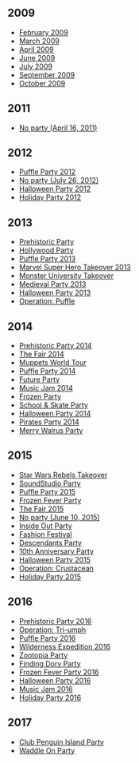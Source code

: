 ==2009==
*[[Media:ClientInterface-February2009.swf|February 2009]]
*[[Media:ClientInterface-March2009.swf|March 2009]]
*[[Media:ClientInterface-April2009.swf|April 2009]]
*[[Media:ClientInterface-June2009.swf|June 2009]]
*[[Media:ClientInterface-July2009.swf|July 2009]]
*[[Media:ClientInterface-September2009.swf|September 2009]]
*[[Media:ClientInterface-October2009.swf|October 2009]]

==2011==
*[[Media:ClientInterface-April2011.swf|No party (April 16, 2011)]]

==2012==
*[[Media:ClientInterface-PuffleParty2012.swf|Puffle Party 2012]]
*[[Media:ClientInterface26July2012.swf|No party (July 26, 2012)]]
*[[Media:ClientInterface-HalloweenParty2012.swf|Halloween Party 2012]]
*[[Media:ClientInterfaceHolidayParty2012.swf|Holiday Party 2012]]

==2013==
*[[Media:PrehistoricPartyInterface.swf|Prehistoric Party]]
*[[Media:ClientInterfaceHollywoodParty.swf|Hollywood Party]]
*[[Media:ClientInterfacePuffleParty2013.swf|Puffle Party 2013]]
*[[Media:ClientInterface-Marvel2013.swf|Marvel Super Hero Takeover 2013]]
*[[Media:ClientInterface-MonsterTakeover2013.swf|Monster University Takeover]]
*[[Media:ClientInterface-MedievalParty2013.swf|Medieval Party 2013]]
*[[Media:ClientInterface-HalloweenParty2013.swf|Halloween Party 2013]]
*[[Media:OperationPuffleClientInterface.swf|Operation: Puffle]]

==2014==
*[[Media:Prehistoric2014ClientInterface.swf|Prehistoric Party 2014]]
*[[Media:Fair2014ClientInterface.swf|The Fair 2014]]
*[[Media:ClientInterfaceMuppets2014.swf|Muppets World Tour]]
*[[Media:ClientInterfacePuffle2014.swf|Puffle Party 2014]]
*[[Media:ClientInterface-FutureParty.swf|Future Party]]
*[[Media:ClientInterfaceMusicJam2014.swf|Music Jam 2014]]
*[[Media:Frozen2014ClientInterface.swf|Frozen Party]]
*[[Media:Skate2014ClientInterface.swf|School & Skate Party]]
*[[Media:Halloween2014ClientInterface.swf|Halloween Party 2014]]
*[[Media:Pirates2014ClientInterface.swf|Pirates Party 2014]]
*[[Media:ClientInterfaceWalrus2014.swf|Merry Walrus Party]]

==2015==
*[[Media:ClientInterfaceStarWars2015.swf|Star Wars Rebels Takeover]]
*[[Media:ClientInterfaceMusic2015.swf|SoundStudio Party]]
*[[Media:ClientInterface-PuffleParty2015.swf|Puffle Party 2015]]
*[[Media:ClientInterfaceFrozenFever2015.swf|Frozen Fever Party]]
*[[Media:ClientInterfaceFair2015.swf|The Fair 2015]]
*[[Media:ClientInterface-06102015.swf|No party (June 10, 2015)]]
*[[Media:ClientInterface-InsideOutParty.swf|Inside Out Party]]
*[[Media:ClientInterface-FashionFestival.swf|Fashion Festival]]
*[[Media:ClientInterface-DescendantsParty.swf|Descendants Party]]
*[[Media:ClientInterface-10thAnniversaryParty.swf|10th Anniversary Party]]
*[[Media:ClientInterface-HalloweenParty2015.swf|Halloween Party 2015]]
*[[Media:ClientInterface-OperationCrustacean.swf|Operation: Crustacean]]
*[[Media:ClientInterface-HolidayParty2015.swf|Holiday Party 2015]]

==2016==
*[[Media:ClientInterface-PrehistoricParty2016.swf|Prehistoric Party 2016]]
*[[Media:ClientInterface-OperationDoom.swf|Operation: Tri-umph]]
*[[Media:ClientInterface-PuffleParty2016.swf|Puffle Party 2016]]
*[[Media:ContentInterface-WildernessExpedition2016.swf|Wilderness Expedition 2016]]
*[[Media:ContentInterface-ZootopiaParty.swf|Zootopia Party]]
*[[Media:ContentInterface-FindingDoryParty.swf|Finding Dory Party]]
*[[Media:ContentInterface-FrozenFeverParty2016.swf|Frozen Fever Party 2016]]
*[[Media:ContentInterface-HalloweenParty2016.swf|Halloween Party 2016]]
*[[Media:ContentInterface-MusicJam2016.swf|Music Jam 2016]]
*[[Media:ContentInterface-HolidayParty2016.swf|Holiday Party 2016]]

==2017==
*[[Media:ContentInterface-ClubPenguinIslandParty.swf|Club Penguin Island Party]]
*[[Media:ContentInterface-WaddleOnParty.swf|Waddle On Party]]